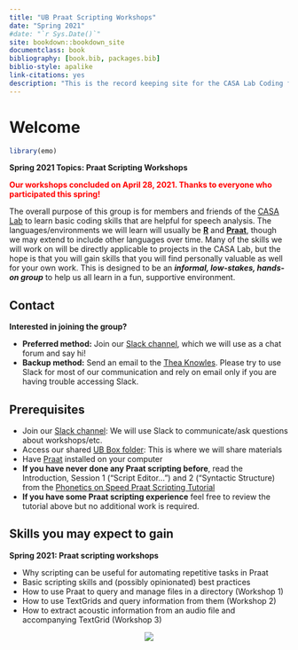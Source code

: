 ```yaml
--- 
title: "UB Praat Scripting Workshops"
date: "Spring 2021"
#date: "`r Sys.Date()`"
site: bookdown::bookdown_site
documentclass: book
bibliography: [book.bib, packages.bib]
biblio-style: apalike
link-citations: yes
description: "This is the record keeping site for the CASA Lab Coding for Speech group."
---
```


# Welcome {-}


```r
library(emo)
```

**Spring 2021 Topics: Praat Scripting Workshops**


<span style="color:red"> **Our workshops concluded on April 28, 2021. Thanks to everyone who participated this spring!** </span>

The overall purpose of this group is for members and friends of the [CASA Lab](https://casa-lab.netlify.com) to learn basic coding skills that are helpful for speech analysis. The languages/environments we will learn will usually be [**R**](https://www.r-project.org/) and [**Praat**](http://www.fon.hum.uva.nl/praat/), though we may extend to include other languages over time. Many of the skills we will work on will be directly applicable to projects in the CASA Lab, but the hope is that you will gain skills that you will find personally valuable as well for your own work.
This is designed to be an ***informal, low-stakes, hands-on group*** to help us all learn in a fun, supportive environment. 

<!-- Meet ups will not be mandatory, and topics will to some extent be driven by group members. There is **no expectation** of prior coding experience for you to join this group, though, if you do have experience, that's great too! -->


## Contact {-}
**Interested in joining the group?**

- **Preferred method:** Join our [Slack channel](https://join.slack.com/t/ub-phonlab/shared_invite/zt-mcqg2yip-E4Spsu7QjYdfM5niSxS_hA), which we will use as a chat forum and say hi!
- **Backup method:** Send an email to the [Thea Knowles](mailto:theaknow@buffalo.edu). Please try to use Slack for most of our communication and rely on email only if you are having trouble accessing Slack.

## Prerequisites {-}

- Join our [Slack channel](https://join.slack.com/t/ub-phonlab/shared_invite/zt-mcqg2yip-E4Spsu7QjYdfM5niSxS_hA): We will use Slack to communicate/ask questions about workshops/etc.
- Access our shared [UB Box folder](https://buffalo.box.com/s/nam5hsmqhgq02hye4tee7ujth0tut56q): This is where we will share materials
- Have [Praat](https://www.fon.hum.uva.nl/praat/) installed on your computer
- **If you have never done any Praat scripting before**, read the Introduction, Session 1 ("Script Editor...") and 2 ("Syntactic Structure) from the [Phonetics on Speed Praat Scripting Tutorial](https://praatscripting.lingphon.net/index.html)
- **If you have some Praat scripting experience** feel free to review the tutorial above but no additional work is required.

<!-- - You may find it most helpful if you have [R](https://www.r-project.org/) and [R Studio](https://rstudio.com/) installed on your own laptop to bring to meet ups. If you don't have your own laptop, we can arrange time for you to work on the CASA lab computers. -->
<!-- - Before each meet up, you will get an email telling you what else you need to install for that meet up, if anything. -->

## Skills you may expect to gain {-}
**Spring 2021: Praat scripting workshops**

- Why scripting can be useful for automating repetitive tasks in Praat
- Basic scripting skills and (possibly opinionated) best practices
- How to use Praat to query and manage files in a directory (Workshop 1)
- How to use TextGrids and query information from them (Workshop 2)
- How to extract acoustic information from an audio file and accompanying TextGrid (Workshop 3)


<!-- ### Spring 2020: R & Rmarkdown {-} -->

<!-- - `r emo::ji("memo")` **Report generation**: How to communicate your findings by integrating your writing with your analysis code (e.g., using [R Markdown](https://bookdown.org/yihui/rmarkdown/)) -->
<!-- - `r emo::ji("bar_chart")` **Data visualization**: Creating informative and aesthetically pleasing data visualizations for communicating your results (e.g., using [`ggplot`](https://ggplot2.tidyverse.org/reference/ggplot.html)) -->
<!-- - `r emo::ji("open_file_folder")` **File organization & manipulation**: How to move, rename, or iterate over files on your computer. -->
<!-- - `r emo::ji("speaking_head")` **Acoustic analysis**: How to write scripts in [Praat](http://www.fon.hum.uva.nl/praat/) for doing acoustic analysis on speech audio files. -->
<!-- - **NB** We only had 2 meetings in Spring 2020 because of the onset of the COVID-19 pandemic -->


<center>
[![](img/casa-lab-logo.png)](https://casa-lab.netlify.com)
</center>


